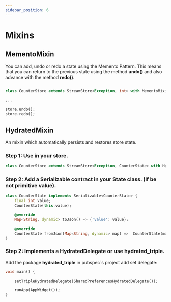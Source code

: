 ```yaml
---
sidebar_position: 6
---
```


# Mixins


## MementoMixin

You can add, undo or redo a state using the Memento Pattern. 
This means that you can return to the previous state using the method **undo()** and also advance with the method **redo()**.

```dart

class CounterStore extends StreamStore<Exception, int> with MementoMixin {}

...

store.undo();
store.redo();

```

## HydratedMixin

An mixin which automatically persists and restores store state. 

### Step 1: Use in your store.
```dart
class CounterStore extends StreamStore<Exception, CounterState> with HydratedMixin {}
```

### Step 2: Add a Serializable contract in your State class. (If be not primitive value). 
```dart
class CounterState implements Serializable<CounterState> {
    final int value;
    CounterState(this.value);

    @override
    Map<String, dynamic> toJson() => {'value': value};

    @override
    CounterState fromJson(Map<String, dynamic> map) =>  CounterState(map['value']);
} 
```

### Step 2: Implements a HydratedDelegate or use **hydrated_triple**.

Add the package **hydrated_triple** in pubspec`s project add set delegate:

```dart
void main() {

    setTripleHydratedDelegate(SharedPreferencesHydratedDelegate());

    runApp(AppWidget());
}
```